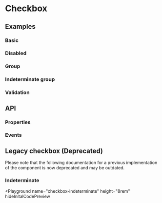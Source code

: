 
# Checkbox

<Tags />

## Examples

### Basic

<Playground name="form-checkbox"></Playground>

### Disabled

<Playground name="form-checkbox-disabled"></Playground>

### Group

<Playground name="form-checkbox-group"></Playground>

### Indeterminate group

<Playground name="form-checkbox-group-indeterminate"></Playground>

### Validation

<Playground name="form-checkbox-validation" height="32rem"></Playground>

## API

### Properties

<Props />

### Events

<Events />

## Legacy checkbox (Deprecated)

<Admonition type="tip" icon="💡" title="Legacy documentation">
  Please note that the following documentation for a previous implementation of
  the component is now deprecated and may be outdated.
</Admonition>

<Playground name="checkbox" height="8rem"></Playground>

### Indeterminate

<Playground
  name="checkbox-indeterminate"
  height="8rem"
  hideInitalCodePreview
></Playground>
